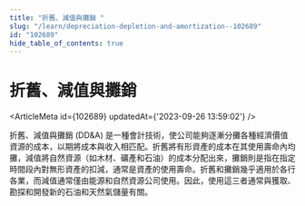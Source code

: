 ```yaml
---
title: "折舊、減值與攤銷 "
slug: "/learn/depreciation-depletion-and-amortization--102689"
id: "102689"
hide_table_of_contents: true
---
```



# 折舊、減值與攤銷 

<ArticleMeta id={102689} updatedAt={'2023-09-26 13:59:02'} />
<div className='border-solid border-b border-t-0 my-4 border-[var(--ifm-color-gray-300)]' />

折舊、減值與攤銷 (DD&A) 是一種會計技術，使公司能夠逐漸分攤各種經濟價值資源的成本，以期將成本與收入相匹配。折舊將有形資產的成本在其使用壽命內均攤，減值將自然資源（如木材、礦產和石油）的成本分配出來，攤銷則是指在指定時間段內對無形資產的扣減，通常是資產的使用壽命。折舊和攤銷幾乎適用於各行各業，而減值通常僅由能源和自然資源公司使用。因此，使用這三者通常與獲取、勘探和開發新的石油和天然氣儲量有關。
